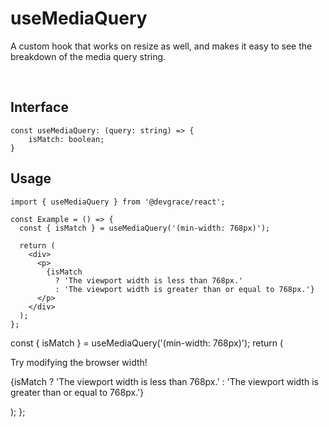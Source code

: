 
# useMediaQuery

A custom hook that works on resize as well, and makes it easy to see the breakdown of the media query string.

<br />

## Interface
```tsx
const useMediaQuery: (query: string) => {
    isMatch: boolean;
}
```

## Usage

```tsx
import { useMediaQuery } from '@devgrace/react';

const Example = () => {
  const { isMatch } = useMediaQuery('(min-width: 768px)');
  
  return (
    <div>
      <p>
        {isMatch
          ? 'The viewport width is less than 768px.'
          : 'The viewport width is greater than or equal to 768px.'}
      </p>
    </div>
  );
};

```

  const { isMatch } = useMediaQuery('(min-width: 768px)');
  return (
    <div>
      <p>Try modifying the browser width!</p>
      <p>
        {isMatch
          ? 'The viewport width is less than 768px.'
          : 'The viewport width is greater than or equal to 768px.'}
      </p>
    </div>
  );
};


<Example />